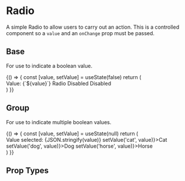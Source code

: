 
<Meta title='Components|Radio' component={Radio} />

# Radio
A simple Radio to allow users to carry out an action. This is a controlled component so a `value` and an `onChange` prop must be passed.

## Base
For use to indicate a boolean value.

<Preview>
  <Story name='Base'>
    {() => {
      const [value, setValue] = useState(false)
      return (
        <div>
          <Text>Value: {`${value}`}</Text>
          <Radio id={'radio'} value={value} onChange={setValue}>Radio</Radio>
          <Radio id={'radio-disabled'} disabled uncontrolled>Disabled</Radio>
          <Radio id={'radio-disabled-checked'} value={true} disabled uncontrolled>Disabled</Radio>
        </div> 
      )
    }}
  </Story>
</Preview>

## Group
For use to indicate multiple boolean values.

<Preview>
  <Story name='Group'>
    {() => {
      const [value, setValue] = useState(null)
      return (
        <div>
          <Text>Value selected: {JSON.stringify(value)}</Text>
          <Radio name={'radio'} value={value === 'cat'} onChange={(value) => setValue('cat', value)}>Cat</Radio>
          <Radio name={'radio'} value={value === 'dog'} onChange={(value) => setValue('dog', value)}>Dog</Radio>
          <Radio name={'radio'} value={value === 'horse'} onChange={(value) => setValue('horse', value)}>Horse</Radio>
        </div>
      )
    }}
  </Story>
</Preview>

## Prop Types

<Props of={Radio} />